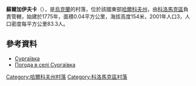 {{coord|49|48|46|N|35|22|0|E|scale:100000_region:UA|display=title}}

'''蘇爾加伊夫卡'''（{{lang-uk|Сургаївка}}），是[[烏克蘭|烏克蘭]]的村落，位於該國東部[[哈爾科夫州|哈爾科夫州]]，由[[科洛馬克區|科洛馬克區]]負責管轄，始建於1775年，面積0.04平方公里，海拔高度154米，2001年人口3，人口密度每平方公里83.3人。

==參考資料==
* [http://w1.c1.rada.gov.ua/pls/z7502/A005?rdat1=09.01.2009&rf7571=33399 Сургаївка]{{Dead link|date=2018年6月 |bot=InternetArchiveBot |fix-attempted=no }}
* [http://weather.in.ua/ua/har'kovskaja/25545 Погода в селі Сургаївка]{{Wayback|url=http://weather.in.ua/ua/har%27kovskaja/25545 |date=20160323040024 }}

{{DEFAULTSORT:Сургаївка}}
[[Category:哈爾科夫州村落|Category:哈爾科夫州村落]]
[[Category:科洛馬克區村落|Category:科洛馬克區村落]]


{{Kharkiv-geo-stub}}